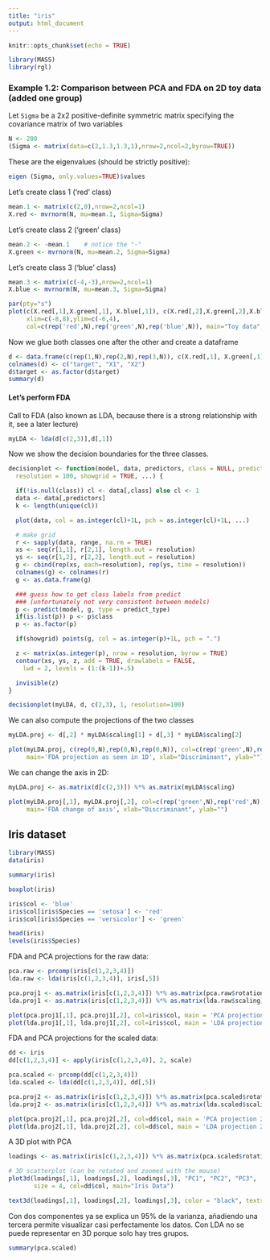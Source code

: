 ```yaml
---
title: "iris"
output: html_document
---
```


```r
knitr::opts_chunk$set(echo = TRUE)
```

```r
library(MASS)
library(rgl)
```


### Example 1.2: Comparison between PCA and FDA on 2D toy data (added one group)

Let `Sigma` be a 2x2 positive-definite symmetric matrix specifying the covariance matrix of two variables

```r
N <- 200
(Sigma <- matrix(data=c(2,1.3,1.3,1),nrow=2,ncol=2,byrow=TRUE))
```


These are the eigenvalues (should be strictly positive):
```r
eigen (Sigma, only.values=TRUE)$values
```

Let's create class 1 ('red' class)
```r
mean.1 <- matrix(c(2,0),nrow=2,ncol=1)                         
X.red <- mvrnorm(N, mu=mean.1, Sigma=Sigma)
```


Let's create class 2 ('green' class)

```r
mean.2 <- -mean.1    # notice the "-"
X.green <- mvrnorm(N, mu=mean.2, Sigma=Sigma)
```

Let's create class 3 ('blue' class)

```r
mean.3 <- matrix(c(-4,-3),nrow=2,ncol=1)    
X.blue <- mvrnorm(N, mu=mean.3, Sigma=Sigma)
```

```r
par(pty="s")
plot(c(X.red[,1],X.green[,1], X.blue[,1]), c(X.red[,2],X.green[,2],X.blue[,2]), 
     xlim=c(-8,8),ylim=c(-6,4),
     col=c(rep('red',N),rep('green',N),rep('blue',N)), main="Toy data", xlab="X1", ylab="X2")
```

Now we glue both classes one after the other and create a dataframe

```r
d <- data.frame(c(rep(1,N),rep(2,N),rep(3,N)), c(X.red[,1], X.green[,1], X.blue[,1]), c(X.red[,2], X.green[,2], X.blue[,2]))
colnames(d) <- c("target", "X1", "X2")
d$target <- as.factor(d$target)
summary(d)
```

#### Let's perform FDA

Call to FDA (also known as LDA, because there is a strong relationship with it, see a later lecture)
```r
myLDA <- lda(d[c(2,3)],d[,1])
```

Now we show the decision boundaries for the three classes.

```r
decisionplot <- function(model, data, predictors, class = NULL, predict_type = "class",
  resolution = 100, showgrid = TRUE, ...) {

  if(!is.null(class)) cl <- data[,class] else cl <- 1
  data <- data[,predictors]
  k <- length(unique(cl))

  plot(data, col = as.integer(cl)+1L, pch = as.integer(cl)+1L, ...)

  # make grid
  r <- sapply(data, range, na.rm = TRUE)
  xs <- seq(r[1,1], r[2,1], length.out = resolution)
  ys <- seq(r[1,2], r[2,2], length.out = resolution)
  g <- cbind(rep(xs, each=resolution), rep(ys, time = resolution))
  colnames(g) <- colnames(r)
  g <- as.data.frame(g)

  ### guess how to get class labels from predict
  ### (unfortunately not very consistent between models)
  p <- predict(model, g, type = predict_type)
  if(is.list(p)) p <- p$class
  p <- as.factor(p)

  if(showgrid) points(g, col = as.integer(p)+1L, pch = ".")

  z <- matrix(as.integer(p), nrow = resolution, byrow = TRUE)
  contour(xs, ys, z, add = TRUE, drawlabels = FALSE,
    lwd = 2, levels = (1:(k-1))+.5)

  invisible(z)
}

decisionplot(myLDA, d, c(2,3), 1, resolution=100)
```

We can also compute the projections of the two classes

```r
myLDA.proj <- d[,2] * myLDA$scaling[1] + d[,3] * myLDA$scaling[2]

plot(myLDA.proj, c(rep(0,N),rep(0,N),rep(0,N)), col=c(rep('green',N),rep('red',N),rep('blue',N)),
     main='FDA projection as seen in 1D', xlab="Discriminant", ylab="")
```
We can change the axis in 2D:

```r
myLDA.proj <- as.matrix(d[c(2,3)]) %*% as.matrix(myLDA$scaling)

plot(myLDA.proj[,1], myLDA.proj[,2], col=c(rep('green',N),rep('red',N),rep('blue',N)),
     main='FDA change of axis', xlab="Discriminant", ylab="")
```

## Iris dataset

```r
library(MASS)
data(iris)

summary(iris)
```

```r
boxplot(iris)
```

```r
iris$col <- 'blue'
iris$col[iris$Species == 'setosa'] <- 'red'
iris$col[iris$Species == 'versicolor'] <- 'green'

head(iris)
levels(iris$Species)
```

FDA and PCA projections for the raw data:
```r
pca.raw <- prcomp(iris[c(1,2,3,4)])
lda.raw <- lda(iris[c(1,2,3,4)], iris[,5])

pca.proj1 <- as.matrix(iris[c(1,2,3,4)]) %*% as.matrix(pca.raw$rotation[,1:2])
lda.proj1 <- as.matrix(iris[c(1,2,3,4)]) %*% as.matrix(lda.raw$scaling)

plot(pca.proj1[,1], pca.proj1[,2], col=iris$col, main = 'PCA projection 2D', xlab="", ylab="")
plot(lda.proj1[,1], lda.proj1[,2], col=iris$col, main = 'LDA projection 2D', xlab="", ylab="")
```

FDA and PCA projections for the scaled data:
```r
dd <- iris
dd[c(1,2,3,4)] <- apply(iris[c(1,2,3,4)], 2, scale)

pca.scaled <- prcomp(dd[c(1,2,3,4)])
lda.scaled <- lda(dd[c(1,2,3,4)], dd[,5])

pca.proj2 <- as.matrix(iris[c(1,2,3,4)]) %*% as.matrix(pca.scaled$rotation[,1:2])
lda.proj2 <- as.matrix(iris[c(1,2,3,4)]) %*% as.matrix(lda.scaled$scaling)

plot(pca.proj2[,1], pca.proj2[,2], col=dd$col, main = 'PCA projection 2D', xlab="", ylab="")
plot(lda.proj2[,1], lda.proj2[,2], col=dd$col, main = 'LDA projection 2D', xlab="", ylab="")
```

A 3D plot with PCA

```r
loadings <- as.matrix(iris[c(1,2,3,4)]) %*% as.matrix(pca.scaled$rotation[,1:3])

# 3D scatterplot (can be rotated and zoomed with the mouse)
plot3d(loadings[,1], loadings[,2], loadings[,3], "PC1", "PC2", "PC3",
       size = 4, col=dd$col, main="Iris Data")

text3d(loadings[,1], loadings[,2], loadings[,3], color = "black", texts=rownames(iris), adj = c(0.85, 0.85), cex=0.6)
```

Con dos componentes ya se explica un 95% de la varianza, añadiendo una tercera permite visualizar casi perfectamente los datos. Con LDA no se puede representar en 3D porque solo hay tres grupos.

```r
summary(pca.scaled)
```



